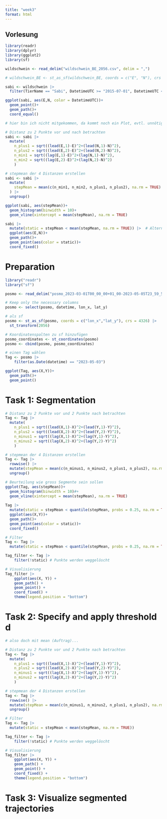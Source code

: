 ```yaml
---
title: "week3"
format: html
---
```


## Vorlesung

```r
library(readr)
library(dplyr)
library(ggplot2)
library(sf)

wildschwein <- read_delim("wildschwein_BE_2056.csv", delim = ",")

# wildschwein_BE <- st_as_sf(wildschwein_BE, coords = c("E", "N"), crs = 2056, remove = FALSE)

sabi <- wildschwein |> 
  filter(TierName == "Sabi", DatetimeUTC >= "2015-07-01", DatetimeUTC < "2015-07-03") # Fehler??? object 'DatetimeUTC' not found

ggplot(sabi, aes(E,N, color = DatetimeUTC))+
  geom_point()+
  geom_path()+
  coord_equal()

# hier bin ich nicht mitgekommen, da kommt noch ein Plot, evtl. unnötig

# Distanz zu 2 Punkte vor und nach betrachten
sabi <- sabi |> 
  mutate(
    n_plus1 = sqrt((lead(E,1)-E)^2+(lead(N,1)-N)^2),
    n_plus2 = sqrt((lead(E,2)-E)^2+(lead(N,2)-N)^2),
    n_min1 = sqrt((lag(E,1)-E)^2+(lag(N,1)-N)^2),
    n_min2 = sqrt((lag(E,2)-E)^2+(lag(N,2)-N)^2)
    )

# stepmean der 4 Distanzen erstellen
sabi <- sabi |> 
  mutate(
    stepMean = mean(c(n_min1, n_min2, n_plus1, n_plus2), na.rm = TRUE)
  ) |> 
  ungroup()

ggplot(sabi, aes(stepMean))+
  geom_histogram(binwidth = 10)+
  geom_vline(xintercept = mean(stepMean), na.rm = TRUE)

sabi |> 
  mutate(static = stepMean < mean(stepMean, na.rm = TRUE)) |>  # Alternative: quantile(stepMean, probs = 0.25, na.rm = TRUE)
  ggplot(aes(E,N))+
  geom_path()+
  geom_point(aes(color = static))+
  coord_fixed()

```

# Preparation

```r
library("readr")
library("sf")

posmo <- read_delim("posmo_2023-03-01T00_00_00+01_00-2023-05-05T23_59_59+02_00.csv")

# Keep only the necessary columns
posmo <- select(posmo, datetime, lon_x, lat_y)

# als sf
posmo <- st_as_sf(posmo, coords = c("lon_x","lat_y"), crs = 4326) |>
  st_transform(2056)

# Koordinatenspalten zu sf hinzufügen
posmo_coordinates <- st_coordinates(posmo)
posmo <- cbind(posmo, posmo_coordinates)

# einen Tag wählen
Tag <- posmo |>
    filter(as.Date(datetime) == "2023-05-03")

ggplot(Tag, aes(X,Y))+
  geom_path()+
  geom_point()
```

# Task 1: Segmentation

```r
# Distanz zu 2 Punkte vor und 2 Punkte nach betrachten
Tag <- Tag |> 
  mutate(
    n_plus1 = sqrt((lead(X,1)-X)^2+(lead(Y,1)-Y)^2),
    n_plus2 = sqrt((lead(X,2)-X)^2+(lead(Y,2)-Y)^2),
    n_minus1 = sqrt((lag(X,1)-X)^2+(lag(Y,1)-Y)^2),
    n_minus2 = sqrt((lag(X,2)-X)^2+(lag(Y,2)-Y)^2)
    )

# stepmean der 4 Distanzen erstellen
Tag <- Tag |> 
  rowwise() |> 
  mutate(stepMean = mean(c(n_minus1, n_minus2, n_plus1, n_plus2), na.rm = TRUE)) |> 
  ungroup()

# Beurteilung wie gross Segmente sein sollen
ggplot(Tag, aes(stepMean))+
  geom_histogram(binwidth = 10)#+
  geom_vline(xintercept = mean(stepMean), na.rm = TRUE)
  
Tag |> 
  mutate(static = stepMean < quantile(stepMean, probs = 0.25, na.rm = TRUE)) |>  # besser als mean, da bei mean die strecke wegfällt, welche zu fuss begangen wurde.
  ggplot(aes(X,Y))+
  geom_path()+
  geom_point(aes(color = static))+
  coord_fixed()

# Filter
Tag <- Tag |> 
  mutate(static = stepMean < quantile(stepMean, probs = 0.25, na.rm = TRUE))

Tag_filter <- Tag |>
    filter(!static) # Punkte werden weggelöscht

# Visualisierung
Tag_filter |>
    ggplot(aes(X, Y)) +
    geom_path() +
    geom_point() +
    coord_fixed() +
    theme(legend.position = "bottom")

```

# Task 2: Specify and apply threshold d

```r
# also doch mit mean (Auftrag)...

# Distanz zu 2 Punkte vor und 2 Punkte nach betrachten
Tag <- Tag |> 
  mutate(
    n_plus1 = sqrt((lead(X,1)-X)^2+(lead(Y,1)-Y)^2),
    n_plus2 = sqrt((lead(X,2)-X)^2+(lead(Y,2)-Y)^2),
    n_minus1 = sqrt((lag(X,1)-X)^2+(lag(Y,1)-Y)^2),
    n_minus2 = sqrt((lag(X,2)-X)^2+(lag(Y,2)-Y)^2)
    )

# stepmean der 4 Distanzen erstellen
Tag <- Tag |> 
  rowwise() |> 
  mutate(stepMean = mean(c(n_minus1, n_minus2, n_plus1, n_plus2), na.rm = TRUE)) |> 
  ungroup()

# Filter
Tag <- Tag |> 
  mutate(static = stepMean < mean(stepMean, na.rm = TRUE))

Tag_filter <- Tag |>
    filter(!static) # Punkte werden weggelöscht

# Visualisierung
Tag_filter |>
    ggplot(aes(X, Y)) +
    geom_path() +
    geom_point() +
    coord_fixed() +
    theme(legend.position = "bottom")

```

# Task 3: Visualize segmented trajectories

```r

```


